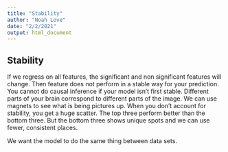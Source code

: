 ```yaml
---
title: "Stability"
author: "Noah Love"
date: "2/2/2021"
output: html_document
---
```



## Stability

If we regress on all features, the significant and non significant features will change. Then feature does not perform in a stable way for your prediction. You cannot do causal inference if your model isn't first stable. 
Different parts of your brain correspond to different parts of the image. We can use magnets to see what is being pictures up. When you don't account for stability, you get a huge scatter. The top three perform better than the bottom three. But the bottom three shows unique spots and we can use fewer, consistent places. 

We want the model to do the same thing between data sets. 

